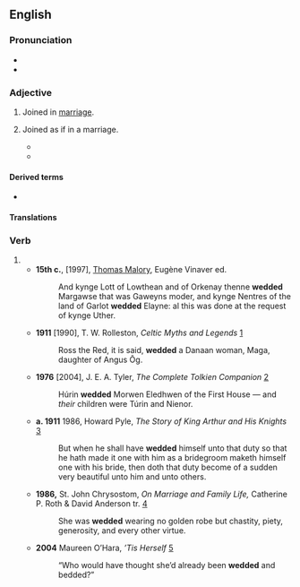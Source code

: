 ==English==

===Pronunciation===
* {{IPA|en|/ˈwɛdəd/}}
* {{audio|en|En-us-wedded.ogg|Audio (US)}}

===Adjective===
{{en-adj|-}}

# {{lb|en|of a couple}} Joined in [[marriage]].
# Joined as if in a marriage.
#: {{ux|en|She was too '''wedded''' to the first thought that came into her mind to see that her second idea was better.}}
#* {{quote-journal|en|year=1960|month=November|author=P. Ransome-Wallis|title=Modern motive power of the German Federal Railway: Part Three|journal=Trains Illustrated|page=677|text=The future policy of the Bundesbahn in diesel traction is firmly '''wedded''' to high-speed engines with hydraulic transmissions, and has standardised on four&mdash;possibly five&mdash;types.}}
#*{{quote-web|en|September 22 2021|url=https://www.bbc.com/sport/football/58643421|author={{w|Guillem Balagué}}|work=BBC Sport|title=Barcelona: The toxic battle ripping apart a European giant|passage=So instead what we have now is a marriage of inconvenience - and it's fair to say that since then, the two haven't exactly walked hand in hand into the sunset to enjoy a life of '''wedded''' bliss.}}

====Derived terms====
* {{l|en|weddedness}}

====Translations====
{{trans-top|Joined in marriage}}
{{trans-mid}}
{{trans-bottom}}

{{trans-top|Joined as if in a marriage}}
{{trans-mid}}
{{trans-bottom}}

===Verb===
{{head|en|verb form}}

# {{en-past of|wed}}
#* '''15th c.''', [1997], [[w:Thomas Malory|Thomas Malory]], Eugène Vinaver ed.
#*: And kynge Lott of Lowthean and of Orkenay thenne '''wedded''' Margawse that was Gaweyns moder, and kynge Nentres of the land of Garlot '''wedded''' Elayne: al this was done at the request of kynge Uther.
#* '''1911''' [1990], T. W. Rolleston, ''Celtic Myths and Legends'' [http://books.google.com/books?hl=en&id=OcbAOkX1uRYC&pg=PA181&lpg=PA181&sig=55jgL7lmh-RoSHLCFwUE9Ak9TTM]
#*: Ross the Red, it is said, '''wedded''' a Danaan woman, Maga, daughter of Angus Ōg.
#* '''1976''' [2004], J. E. A. Tyler, ''The Complete Tolkien Companion'' [http://books.google.com/books?hl=en&id=lII4lt_MAmQC&pg=PA328&lpg=PA328&sig=1Xrj5Ba8WNVeXzclh60oQtpM3lE]
#*: Húrin '''wedded''' Morwen Eledhwen of the First House — and ''their'' children were Túrin and Nienor.
#* '''a. 1911''' 1986, Howard Pyle, ''The Story of King Arthur and His Knights'' [http://books.google.com/books?hl=en&id=vALiAcRyBcwC&pg=PA380&lpg=PA380&sig=hOThAAm-raql5gJhpMZzbU1P-T8]
#*: But when he shall have '''wedded''' himself unto that duty so that he hath made it one with him as a bridegroom maketh himself one with his bride, then doth that duty become of a sudden very beautiful unto him and unto others.
#* '''1986,''' St. John Chrysostom, ''On Marriage and Family Life,'' Catherine P. Roth & David Anderson tr. [http://books.google.com/books?hl=en&id=hbMtKk-kiLMC&pg=PA112&lpg=PA112&sig=GVHA-ol3fLhiSzro9HX7X4Rs4hE]
#*: She was '''wedded''' wearing no golden robe but chastity, piety, generosity, and every other virtue.
#* '''2004''' Maureen O’Hara, ''’Tis Herself'' [http://books.google.com/books?hl=en&id=_xBMo-UNCgMC&pg=PA36&lpg=PA36&sig=NfvJnZ59cPHM1_x5_61cDx1BVjg]
#*: “Who would have thought she’d already been '''wedded''' and bedded?”